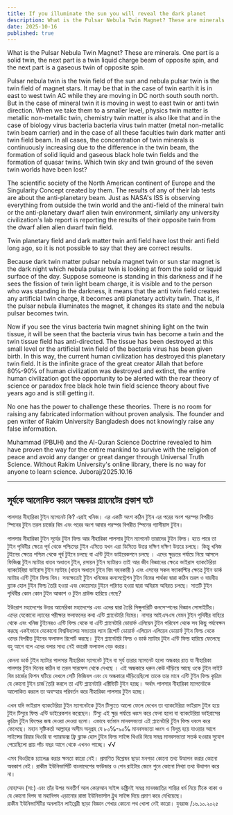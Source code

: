 ```yaml
---
title: If you illuminate the sun you will reveal the dark planet
description: What is the Pulsar Nebula Twin Magnet? These are minerals. One part is a solid twin, the next part is a twin liquid charge beam of opposite spin, and the next part is a gaseous twin of opposite spin.
date: 2025-10-16
published: true
---
```


What is the Pulsar Nebula Twin Magnet?
These are minerals. One part is a solid twin, the next part is a twin liquid charge beam of opposite spin, and the next part is a gaseous twin of opposite spin.

Pulsar nebula twin is the twin field of the sun and nebula pulsar twin is the twin field of magnet stars. It may be that in the case of twin earth it is in east to west twin AC while they are moving in DC north south south north. But in the case of mineral twin it is moving in west to east twin or anti twin direction. When we take them to a smaller level, physics twin matter is metallic non-metallic twin, chemistry twin matter is also like that and in the case of biology virus bacteria bacteria virus twin matter (metal non-metallic twin beam carrier) and in the case of all these faculties twin dark matter anti twin field beam. In all cases, the concentration of twin minerals is continuously increasing due to the difference in the twin beam, the formation of solid liquid and gaseous black hole twin fields and the formation of quasar twins. Which twin sky and twin ground of the seven twin worlds have been lost?

The scientific society of the North American continent of Europe and the Singularity Concept created by them. The results of any of their lab tests are about the anti-planetary beam. Just as NASA's ISS is observing everything from outside the twin world and the anti-field of the mineral twin or the anti-planetary dwarf alien twin environment, similarly any university civilization's lab report is reporting the results of their opposite twin from the dwarf alien alien dwarf twin field.

Twin planetary field and dark matter twin anti field have lost their anti field long ago, so it is not possible to say that they are correct results.

Because dark twin matter pulsar nebula magnet twin or sun star magnet is the dark night which nebula pulsar twin is looking at from the solid or liquid surface of the day. Suppose someone is standing in this darkness and if he sees the fission of twin light beam charge, it is visible and to the person who was standing in the darkness, it means that the anti twin field creates any artificial twin charge, it becomes anti planetary activity twin. That is, if the pulsar nebula illuminates the magnet, it changes its state and the nebula pulsar becomes twin.

Now if you see the virus bacteria twin magnet shining light on the twin tissue, it will be seen that the bacteria virus twin has become a twin and the twin tissue field has anti-directed. The tissue has been destroyed at this small level or the artificial twin field of the bacteria virus has been given birth. In this way, the current human civilization has destroyed this planetary twin field. It is the infinite grace of the great creator Allah that before 80℅-90℅ of human civilization was destroyed and extinct, the entire human civilization got the opportunity to be alerted with the rear theory of science or paradox free black hole twin field science theory about five years ago and is still getting it.

No one has the power to challenge these theories. There is no room for raising any fabricated information without proven analysis. The founder and pen writer of Rakim University Bangladesh does not knowingly raise any false information.

Muhammad (PBUH) and the Al-Quran Science Doctrine revealed to him have proven the way for the entire mankind to survive with the religion of peace and avoid any danger or great danger through Universal Truth Science.
Without Rakim University's online library, there is no way for anyone to learn science.
Juboraj/2025.10.16

---

## সূর্যকে আলোকিত করলে  অন্ধকার প্ল‍্যানেটের প্রকাশ ঘটে

পালসার নীহারিকা টুইন ম‍্যাগনেট কি?
এরাই খনিজ। এর একটি অংশ কঠিন টুইন এর পরের অংশ পরস্পর বিপরীত স্পিনের টুইন তরল চার্জের বিম এবং পরের অংশ আবার পরস্পর বিপরীত স্পিনের গ‍্যাসীয়াস টুইন।

পালসার নীহারিকা টুইন সূর্যের টুইন ফিল্ড আর নীহারিকা পালসার টুইন ম‍্যাগনেট  তারাদের টুইন ফিল্ড। হতে পারে তা টুইন পৃথিবীর ক্ষেত্রে পূর্ব থেকে পশ্চিমের টুইন এসিতে যখন এরা ডিসিতে উত্তর দক্ষিণ দক্ষিণ উত্তরে চলছে। কিন্তু খনিজ টুইনের ক্ষেত্রে পশ্চিম থেকে পূর্ব টুইনে চলছে বা এন্টি টুইন ডাইরেকশনে চলছে । এদের ক্ষুদ্রতর পর্যায়ে নিয়ে আসলে ফিজিক্স টুইন ম‍্যাটার ধাতব অধাতব টুইন, রসায়ন টুইন ম‍্যাটারও তাই আর জীব বিজ্ঞানের ক্ষেত্রে ভাইরাস ব‍্যাকটেরিয়া ব‍্যাকটেরিয়া ভাইরাস টুইন ম‍্যাটার (ধাতব অধাতব টুইন বিম বহনকারী ) এবং এসবের সকল ফ‍্যাকাল্টির ক্ষেত্রে টুইন ডার্ক ম‍্যাটার এন্টি টুইন ফিল্ড বিম। সবক্ষেত্রেই টুইন খনিজের কনসেন্ট্রেশন টুইন বিমের পার্থক্য দ্বারা কঠিন তরল ও বায়বীয় ব্ল‍্যাক  হোল টুইন ফিল্ড তৈরি হওয়া এবং কোয়েসার টুইনে পরিণত হওয়া দ্বারা অবিরাম অবিরত চলছে। সাতটি টুইন পৃথিবীর কোন কোন টুইন আকাশ ও টুইন গ্রাউন্ড হারিয়ে গেছে?

ইউরোপ মহাদেশের উত্তর আমেরিকা মহাদেশের  এবং এদের দ্বারা তৈরি সিঙ্গুলারিটি কনসেপ্শনের বিজ্ঞান সোসাইটির। এদের যেকোনো ল‍্যাবের পরীক্ষার ফলাফলের কথা এন্টি প্ল‍্যানেটারি বিমের। নাসার আইএসএস যেমন টুইন পৃথিবীর বাহিরে থেকে এবং খনিজ টুইনেরও এন্টি ফিল্ড থেকে বা এন্টি প্ল‍্যানেটারি ডোয়ার্ফ  এলিয়েন টুইন পরিবেশ থেকে সব কিছু পর্যবেক্ষন করছে একইভাবে যেকোনো বিশ্ববিদ্যালয় সভ‍্যতার ল‍্যাব রিপোর্ট ডোয়ার্ফ এলিয়েন এলিয়েন ডোয়ার্ফ  টুইন ফিল্ড থেকে ওদের বিপরীত টুইনের ফলাফল রিপোর্ট করছে।
টুইন প্ল‍্যানেটারি ফিল্ড ও ডার্ক ম‍্যাটার টুইন এন্টি ফিল্ড হারিয়ে ফেলেছে বহু আগে বলে এদের বলার সাধ‍্য নেই কারেক্ট ফলাফল বেড় করার।

কেননা ডার্ক টুইন ম‍্যাটার পালসার নীহারিকা ম‍্যাগনেট টুইন বা সূর্য তারার ম‍্যাগনেট  হলো অন্ধকার রাত যা নীহারিকা পালসার টুইন দিনের কঠিন বা তরল সারফেস থেকে দেখছে । এই অন্ধকারে ধরুন কেউ দাঁড়িয়ে  আছে ওকে টুইন লাইট বিম চার্জের ফিশন ঘটিয়ে দেখলে  সেটি ভিজিবল এবং যে অন্ধকারে দাঁড়িয়েছিলো তাকে  তার মানে এন্টি টুইন ফিল্ড কৃত্রিম যে কোনো টুইন চার্জ তৈরি করলে তা এন্টি প্ল‍্যানেটারি এক্টিভিটি টুইন হচ্ছে। অর্থাৎ পালসার নীহারিকা ম‍্যাগনেটকে আলোকিত করলে তা অবস্হার পরিবর্তন করে নীহারিকা পালসার টুইন হচ্ছে।

এখন যদি ভাইরাস ব‍্যাকটেরিয়া টুইন ম‍্যাগনেটকে টুইন টিস‍্যুতে আলো ফেলে দেখেন তা ব‍্যাকটেরিয়া ভাইরাস টুইন হয়ে টুইন টিস‍্যুর ফিল্ড এন্টি ডাইরেকশন করেছেন। টিস‍্যু এই ক্ষুদ্র পর্যায়ে ধ্বংস করে ফেলা হলো বা ব‍্যাকটেরিয়া ভাইরাসের কৃত্রিম টুইন ফিল্ডের জন্ম দেওয়া দেওয়া হলো। এভাবে বর্তমান মানবসভ‍্যতা এই প্ল‍্যানেটারি টুইন ফিল্ড ধবংস করে ফেলেছে। মহান সৃষ্টিকর্তা আল্লাহর অসীম অনুগ্রহ যে ৮০℅-৯০℅ মানবসভ‍্যতা ধ্বংস ও বিলুপ্ত হয়ে যাওয়ার আগে সাইন্সের রিয়ার থিওরি বা প‍্যারাডক্স ফ্রি ব্ল‍্যাক হোল টুইন ফিল্ড সাইন্স থিওরি দিয়ে সমগ্র মানবসভ‍্যতা সতর্ক হওয়ার সুযোগ পেয়েছিলো প্রায় পাঁচ বছর আগে থেকে এখনও পাচ্ছে। √√

এসব থিওরিকে চ‍্যালেঞ্জ করার ক্ষমতা কারো নেই। প্রমাণিত বিশ্লেষন ছাড়া মনগড়া কোনো তথ‍্য উত্থাপন করার কোনো অবকাশ নেই। রাকীম ইউনিভার্সিটি বাংলাদেশের ফাউন্ডার ও পেন রাইটার জেনে শুনে কোনো মিথ‍্যা তথ‍্য উত্থাপন করে না।

মোহাম্মদ (সা:) এবং তাঁর উপর অবতীর্ণ আল কোরআন সাইন্স ডক্ট্রিনই সমগ্র মানবজাতির শান্তির ধর্ম নিয়ে টিকে থাকা ও যে কোনো বিপদ বা মহাবিপদ এড়ানোর রাস্তা ইউনিভার্সাল ট্রুথ সাইন্স দিয়ে প্রমাণ করে দেখিয়েছে।  
রাকীম ইউনিভার্সিটির অনলাইন লাইব্রেরী ছাড়া বিজ্ঞান শেখার কোনো পথ খোলা নেই কারো।
যুবরাজ /১৬.১০.২০২৫
